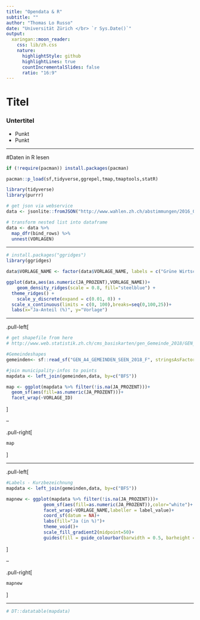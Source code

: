 ```yaml
---
title: "Opendata & R"
subtitle: ""
author: "Thomas Lo Russo"
date: "Universität Zürich </br> `r Sys.Date()`"
output:
  xaringan::moon_reader:
    css: lib/zh.css
    nature:
      highlightStyle: github
      highlightLines: true
      countIncrementalSlides: false
      ratio: "16:9"
---
```


# Titel 

### Untertitel

- Punkt
- Punkt

---

#Daten in R lesen
```r
if (!require(pacman)) install.packages(pacman)

pacman::p_load(sf,tidyverse,ggrepel,tmap,tmaptools,statR)

library(tidyverse)
library(purrr)

# get json via webservice
data <- jsonlite::fromJSON("http://www.wahlen.zh.ch/abstimmungen/2016_09_25/viewer_download.php")

# transform nested list into dataframe
data <- data %>% 
  map_dfr(bind_rows) %>% 
  unnest(VORLAGEN)

```

---

```r
# install.packages("ggridges")
library(ggridges)

data$VORLAGE_NAME <- factor(data$VORLAGE_NAME, labels = c("Grüne Wirtschaft", "AHV Plus", "NDG", "Bezahlbare Kinderbetreuung"))

ggplot(data,aes(as.numeric(JA_PROZENT),VORLAGE_NAME))+
    geom_density_ridges(scale = 0.8, fill="steelblue") + 
  theme_ridges() +
    scale_y_discrete(expand = c(0.01, 0)) + 
  scale_x_continuous(limits = c(0, 100),breaks=seq(0,100,25))+
  labs(x="Ja-Anteil (%)", y="Vorlage")
```

---

.pull-left[

```r

# get shapefile from here
# http://www.web.statistik.zh.ch/cms_basiskarten/gen_Gemeinde_2018/GEN_A4_GEMEINDEN_SEEN_2018_F.zip

#Gemeindeshapes
gemeinden<- sf::read_sf("GEN_A4_GEMEINDEN_SEEN_2018_F", stringsAsFactors = FALSE)

#join municipality-infos to points
mapdata <- left_join(gemeinden,data, by=c("BFS")) 

map <- ggplot(mapdata %>% filter(!is.na(JA_PROZENT)))+
  geom_sf(aes(fill=as.numeric(JA_PROZENT)))+
  facet_wrap(~VORLAGE_ID)
```
]

--

.pull-right[

```r
map
```

]

---

.pull-left[

```r

#Labels - Kurzbezeichnung 
mapdata <- left_join(gemeinden,data, by=c("BFS"))

mapnew <- ggplot(mapdata %>% filter(!is.na(JA_PROZENT)))+
              geom_sf(aes(fill=as.numeric(JA_PROZENT)),color="white")+
              facet_wrap(~VORLAGE_NAME,labeller = label_value)+
              coord_sf(datum = NA)+
              labs(fill="Ja (in %)")+
              theme_void()+
              scale_fill_gradient2(midpoint=50)+
              guides(fill = guide_colourbar(barwidth = 0.5, barheight = 10))
```
]

--

.pull-right[

```r
mapnew 

```

]

---

```r

# DT::datatable(mapdata)

```


